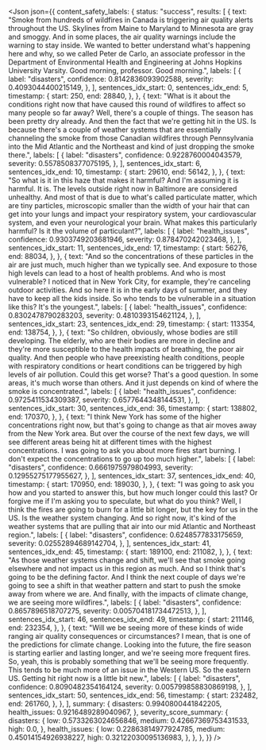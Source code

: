 <Json
  json={{
    content_safety_labels: {
      status: "success",
      results: [
        {
          text: "Smoke from hundreds of wildfires in Canada is triggering air quality alerts throughout the US. Skylines from Maine to Maryland to Minnesota are gray and smoggy. And in some places, the air quality warnings include the warning to stay inside. We wanted to better understand what's happening here and why, so we called Peter de Carlo, an associate professor in the Department of Environmental Health and Engineering at Johns Hopkins University Varsity. Good morning, professor. Good morning.",
          labels: [
            {
              label: "disasters",
              confidence: 0.8142836093902588,
              severity: 0.4093044400215149,
            },
          ],
          sentences_idx_start: 0,
          sentences_idx_end: 5,
          timestamp: {
            start: 250,
            end: 28840,
          },
        },
        {
          text: "What is it about the conditions right now that have caused this round of wildfires to affect so many people so far away? Well, there's a couple of things. The season has been pretty dry already. And then the fact that we're getting hit in the US. Is because there's a couple of weather systems that are essentially channeling the smoke from those Canadian wildfires through Pennsylvania into the Mid Atlantic and the Northeast and kind of just dropping the smoke there.",
          labels: [
            {
              label: "disasters",
              confidence: 0.9228760004043579,
              severity: 0.5578508377075195,
            },
          ],
          sentences_idx_start: 6,
          sentences_idx_end: 10,
          timestamp: {
            start: 29610,
            end: 56142,
          },
        },
        {
          text: "So what is it in this haze that makes it harmful? And I'm assuming it is harmful. It is. The levels outside right now in Baltimore are considered unhealthy. And most of that is due to what's called particulate matter, which are tiny particles, microscopic smaller than the width of your hair that can get into your lungs and impact your respiratory system, your cardiovascular system, and even your neurological your brain. What makes this particularly harmful? Is it the volume of particulant?",
          labels: [
            {
              label: "health_issues",
              confidence: 0.9303749203681946,
              severity: 0.878470242023468,
            },
          ],
          sentences_idx_start: 11,
          sentences_idx_end: 17,
          timestamp: {
            start: 56276,
            end: 88034,
          },
        },
        {
          text: "And so the concentrations of these particles in the air are just much, much higher than we typically see. And exposure to those high levels can lead to a host of health problems. And who is most vulnerable? I noticed that in New York City, for example, they're canceling outdoor activities. And so here it is in the early days of summer, and they have to keep all the kids inside. So who tends to be vulnerable in a situation like this? It's the youngest.",
          labels: [
            {
              label: "health_issues",
              confidence: 0.8302478790283203,
              severity: 0.4810393154621124,
            },
          ],
          sentences_idx_start: 23,
          sentences_idx_end: 29,
          timestamp: {
            start: 113354,
            end: 138754,
          },
        },
        {
          text: "So children, obviously, whose bodies are still developing. The elderly, who are their bodies are more in decline and they're more susceptible to the health impacts of breathing, the poor air quality. And then people who have preexisting health conditions, people with respiratory conditions or heart conditions can be triggered by high levels of air pollution. Could this get worse? That's a good question. In some areas, it's much worse than others. And it just depends on kind of where the smoke is concentrated.",
          labels: [
            {
              label: "health_issues",
              confidence: 0.9725411534309387,
              severity: 0.6577644348144531,
            },
          ],
          sentences_idx_start: 30,
          sentences_idx_end: 36,
          timestamp: {
            start: 138802,
            end: 170370,
          },
        },
        {
          text: "I think New York has some of the higher concentrations right now, but that's going to change as that air moves away from the New York area. But over the course of the next few days, we will see different areas being hit at different times with the highest concentrations. I was going to ask you about more fires start burning. I don't expect the concentrations to go up too much higher.",
          labels: [
            {
              label: "disasters",
              confidence: 0.6661975979804993,
              severity: 0.12955275177955627,
            },
          ],
          sentences_idx_start: 37,
          sentences_idx_end: 40,
          timestamp: {
            start: 170950,
            end: 189030,
          },
        },
        {
          text: "I was going to ask you how and you started to answer this, but how much longer could this last? Or forgive me if I'm asking you to speculate, but what do you think? Well, I think the fires are going to burn for a little bit longer, but the key for us in the US. Is the weather system changing. And so right now, it's kind of the weather systems that are pulling that air into our mid Atlantic and Northeast region.",
          labels: [
            {
              label: "disasters",
              confidence: 0.6248577833175659,
              severity: 0.02552894689142704,
            },
          ],
          sentences_idx_start: 41,
          sentences_idx_end: 45,
          timestamp: {
            start: 189100,
            end: 211082,
          },
        },
        {
          text: "As those weather systems change and shift, we'll see that smoke going elsewhere and not impact us in this region as much. And so I think that's going to be the defining factor. And I think the next couple of days we're going to see a shift in that weather pattern and start to push the smoke away from where we are. And finally, with the impacts of climate change, we are seeing more wildfires.",
          labels: [
            {
              label: "disasters",
              confidence: 0.8657896518707275,
              severity: 0.005704181734472513,
            },
          ],
          sentences_idx_start: 46,
          sentences_idx_end: 49,
          timestamp: {
            start: 211146,
            end: 232354,
          },
        },
        {
          text: "Will we be seeing more of these kinds of wide ranging air quality consequences or circumstances? I mean, that is one of the predictions for climate change. Looking into the future, the fire season is starting earlier and lasting longer, and we're seeing more frequent fires. So, yeah, this is probably something that we'll be seeing more frequently. This tends to be much more of an issue in the Western US. So the eastern US. Getting hit right now is a little bit new.",
          labels: [
            {
              label: "disasters",
              confidence: 0.8090482354164124,
              severity: 0.005799858830869198,
            },
          ],
          sentences_idx_start: 50,
          sentences_idx_end: 56,
          timestamp: {
            start: 232482,
            end: 261760,
          },
        },
      ],
      summary: {
        disasters: 0.9940800441842205,
        health_issues: 0.9216489289040967,
      },
      severity_score_summary: {
        disasters: {
          low: 0.5733263024656846,
          medium: 0.42667369753431533,
          high: 0.0,
        },
        health_issues: {
          low: 0.22863814977924785,
          medium: 0.45014154926938227,
          high: 0.32122030095136983,
        },
      },
    },
  }}
/>
